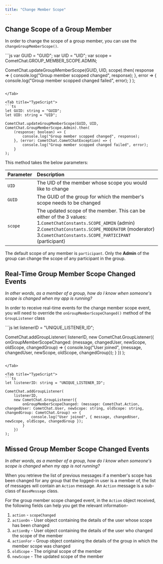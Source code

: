 ```yaml
---
title: "Change Member Scope"
---
```




## Change Scope of a Group Member

In order to change the scope of a group member, you can use the `changeGroupMemberScope()`.

<Tabs>
<Tab title="JavaScript">
```js
var GUID = "GUID";
var UID = "UID";
var scope = CometChat.GROUP_MEMBER_SCOPE.ADMIN;

CometChat.updateGroupMemberScope(GUID, UID, scope).then(
  response => {
    console.log("Group member scopped changed", response);
  }, error => {
    console.log("Group member scopped changed failed", error);
  }
);
```

</Tab>

<Tab title="TypeScript">
```ts
let GUID: string = "GUID";
let UID: string = "UID";

CometChat.updateGroupMemberScope(GUID, UID, CometChat.GroupMemberScope.Admin).then(
    (response: boolean) => {
        console.log("Group member scopped changed", response);
    }, (error: CometChat.CometChatException) => {
        console.log("Group member scopped changed failed", error);
    }
);
```

</Tab>

</Tabs>

This method takes the below parameters:

| Parameter | Description                                                                                                                                                                                                               |
| :--------- | :------------------------------------------------------------------------------------------------------------------------------------------------------------------------------------------------------------------------- |
| `UID`     | The UID of the member whose scope you would like to change                                                                                                                                                                |
| `GUID`    | The GUID of the group for which the member's scope needs to be changed                                                                                                                                                    |
| `scope`   | The updated scope of the member. This can be either of the 3 values: 1.`CometChatConstants.SCOPE_ADMIN` (admin) 2.`CometChatConstants.SCOPE_MODERATOR` (moderator) 3.`CometChatConstants.SCOPE_PARTICIPANT` (participant) |

The default scope of any member is `participant`. Only the **Admin** of the group can change the scope of any participant in the group.

## Real-Time Group Member Scope Changed Events

*In other words, as a member of a group, how do I know when someone's scope is changed when my app is running?*

In order to receive real-time events for the change member scope event, you will need to override the `onGroupMemberScopeChanged()` method of the `GroupListener` class

<Tabs>
<Tab title="JavaScript">
```js
let listenerID = "UNIQUE_LISTENER_ID";

CometChat.addGroupListener(
  listenerID,
  new CometChat.GroupListener({
    onGroupMemberScopeChanged: (message, changedUser, newScope, oldScope, changedGroup) => {
      console.log("User joined", {message, changedUser, newScope, oldScope, changedGroup});
    }
  })
);
```

</Tab>

<Tab title="TypeScript">
```ts
let listenerID: string = "UNIQUE_LISTENER_ID";

CometChat.addGroupListener(
    listenerID,
    new CometChat.GroupListener({
        onGroupMemberScopeChanged: (message: CometChat.Action, changedUser: CometChat.User, newScope: string, oldScope: string, changedGroup: CometChat.Group) => {
            console.log("User joined", { message, changedUser, newScope, oldScope, changedGroup });
        }
    })
);
```

</Tab>

</Tabs>

## Missed Group Member Scope Changed Events

*In other words, as a member of a group, how do I know when someone's scope is changed when my app is not running?*

When you retrieve the list of previous messages if a member's scope has been changed for any group that the logged-in user is a member of, the list of messages will contain an `Action` message. An `Action` message is a sub-class of `BaseMessage` class.

For the group member scope changed event, in the `Action` object received, the following fields can help you get the relevant information-

1. `action` - `scopeChanged`
2. `actionOn` - User object containing the details of the user whose scope has been changed
3. `actionBy` - User object containing the details of the user who changed the scope of the member
4. `actionFor` - Group object containing the details of the group in which the member scope was changed
5. `oldScope` - The original scope of the member
6. `newScope` - The updated scope of the member
